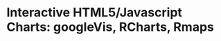 Interactive HTML5/Javascript Charts: googleVis, RCharts, Rmaps
==============================================================
